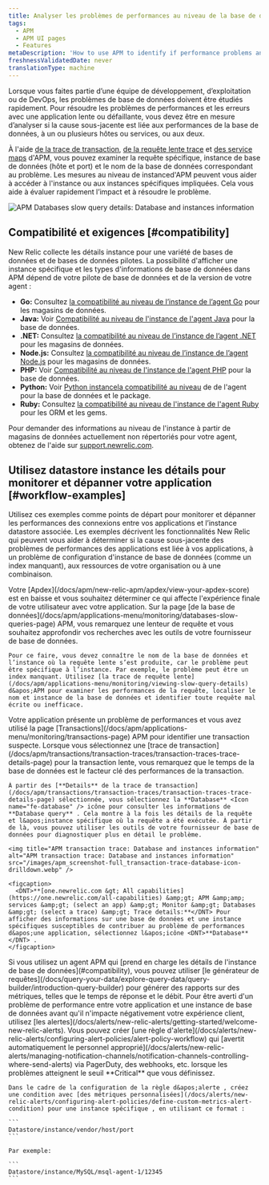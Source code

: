 ```yaml
---
title: Analyser les problèmes de performances au niveau de la base de données et de l'instance
tags:
  - APM
  - APM UI pages
  - Features
metaDescription: 'How to use APM to identify if performance problems and errors are due to database performance, one or more hosts/instances or services, or both.'
freshnessValidatedDate: never
translationType: machine
---
```


Lorsque vous faites partie d’une équipe de développement, d’exploitation ou de DevOps, les problèmes de base de données doivent être étudiés rapidement. Pour résoudre les problèmes de performances et les erreurs avec une application lente ou défaillante, vous devez être en mesure d’analyser si la cause sous-jacente est liée aux performances de la base de données, à un ou plusieurs hôtes ou services, ou aux deux.

À l&apos;aide [de la trace de transaction](/docs/apm/transactions/transaction-traces/transaction-traces), [de la requête lente trace](/docs/apm/applications-menu/monitoring/viewing-slow-query-details) et [des service maps](/docs/data-analysis/service-maps/get-started/service-maps-visualize-monitor-apps-entire-architecture) d&apos;APM, vous pouvez examiner la requête spécifique, instance de base de données (hôte et port) et le nom de la base de données correspondant au problème. Les mesures au niveau de instanced&apos;APM peuvent vous aider à accéder à l&apos;instance ou aux instances spécifiques impliquées. Cela vous aide à évaluer rapidement l’impact et à résoudre le problème.

<img title="APM Databases slow query details: Database and instances information" alt="APM Databases slow query details: Database and instances information" src="/images/apm_screenshot-full_database-overview.webp" />

## Compatibilité et exigences [#compatibility]

New Relic collecte les détails instance pour une variété de bases de données et de bases de données pilotes. La possibilité d&apos;afficher une instance spécifique et les types d&apos;informations de base de données dans APM dépend de votre pilote de base de données et de la version de votre agent :

* <DNT>**Go:**</DNT> Consultez [la compatibilité au niveau de l’instance de l’agent Go](/docs/agents/go-agent/get-started/go-agent-compatibility-requirements#datastores) pour les magasins de données.
* <DNT>**Java:**</DNT> Voir [Compatibilité au niveau de l&apos;instance de l&apos;agent Java](/docs/agents/java-agent/getting-started/compatibility-requirements-java-agent#instance-level-db) pour la base de données.
* <DNT>**.NET:**</DNT> Consultez [la compatibilité au niveau de l’instance de l’agent .NET](/docs/agents/net-agent/getting-started/compatibility-requirements-net-agent#instance-details) pour les magasins de données.
* <DNT>**Node.js:**</DNT> Consultez [la compatibilité au niveau de l’instance de l’agent Node.js](/docs/agents/nodejs-agent/getting-started/compatibility-requirements-nodejs-agent#instance-details) pour les magasins de données.
* <DNT>**PHP:**</DNT> Voir [Compatibilité au niveau de l&apos;instance de l&apos;agent PHP](/docs/agents/php-agent/getting-started/php-agent-compatibility-requirements#instance-details) pour la base de données.
* <DNT>**Python:**</DNT> Voir [Python instancela compatibilité au niveau](/docs/agents/python-agent/getting-started/instrumented-python-packages#instance-details) de de l&apos;agent pour la base de données et le package.
* <DNT>**Ruby:**</DNT> Consultez [la compatibilité au niveau de l&apos;instance de l&apos;agent Ruby](/docs/agents/ruby-agent/getting-started/ruby-agent-requirements-supported-frameworks#instance_details) pour les ORM et les gems.

Pour demander des informations au niveau de l&apos;instance à partir de magasins de données actuellement non répertoriés pour votre agent, obtenez de l&apos;aide sur [support.newrelic.com](https://support.newrelic.com).

## Utilisez datastore instance les détails pour monitorer et dépanner votre application [#workflow-examples]

Utilisez ces exemples comme points de départ pour monitorer et dépanner les performances des connexions entre vos applications et l’instance datastore associée. Les exemples décrivent les fonctionnalités New Relic qui peuvent vous aider à déterminer si la cause sous-jacente des problèmes de performances des applications est liée à vos applications, à un problème de configuration d&apos;instance de base de données (comme un index manquant), aux ressources de votre organisation ou à une combinaison.

<CollapserGroup>
  <Collapser id="slow-sql-example" title="Exemple de détails de trace de requête lente">
    Votre [Apdex](/docs/apm/new-relic-apm/apdex/view-your-apdex-score) est en baisse et vous souhaitez déterminer ce qui affecte l&apos;expérience finale de votre utilisateur avec votre application. Sur la page [de la base de données](/docs/apm/applications-menu/monitoring/databases-slow-queries-page) APM, vous remarquez une lenteur de requête et vous souhaitez approfondir vos recherches avec les outils de votre fournisseur de base de données.

    Pour ce faire, vous devez connaître le nom de la base de données et l’instance où la requête lente s’est produite, car le problème peut être spécifique à l’instance. Par exemple, le problème peut être un index manquant. Utilisez [la trace de requête lente](/docs/apm/applications-menu/monitoring/viewing-slow-query-details) d&apos;APM pour examiner les performances de la requête, localiser le nom et instance de la base de données et identifier toute requête mal écrite ou inefficace.
  </Collapser>

  <Collapser id="tx-trace-example" title="exemple trace des détails de la transaction">
    Votre application présente un problème de performances et vous avez utilisé la page [Transactions](/docs/apm/applications-menu/monitoring/transactions-page) APM pour identifier une transaction suspecte. Lorsque vous sélectionnez une [trace de transaction](/docs/apm/transactions/transaction-traces/transaction-traces-trace-details-page) pour la transaction lente, vous remarquez que le temps de la base de données est le facteur clé des performances de la transaction.

    À partir des [**Details** de la trace de transaction](/docs/apm/transactions/transaction-traces/transaction-traces-trace-details-page) sélectionnée, vous sélectionnez la **Database** <Icon name="fe-database" /> icône pour consulter les informations de **Database query** . Cela montre à la fois les détails de la requête et l&apos;instance spécifique où la requête a été exécutée. À partir de là, vous pouvez utiliser les outils de votre fournisseur de base de données pour diagnostiquer plus en détail le problème.

    <img title="APM transaction trace: Database and instances information" alt="APM transaction trace: Database and instances information" src="/images/apm_screenshot-full_transaction-trace-database-icon-drilldown.webp" />

    <figcaption>
      <DNT>**[one.newrelic.com &gt; All capabilities](https://one.newrelic.com/all-capabilities) &amp;gt; APM &amp;amp; services &amp;gt; (select an app) &amp;gt; Monitor &amp;gt; Databases &amp;gt; (select a trace) &amp;gt; Trace details:**</DNT> Pour afficher des informations sur une base de données et une instance spécifiques susceptibles de contribuer au problème de performances d&apos;une application, sélectionnez l&apos;icône <DNT>**Database**</DNT> .
    </figcaption>
  </Collapser>

  <Collapser id="insights-example" title="Exemple de générateur de requêtes">
    Si vous utilisez un agent APM qui [prend en charge les détails de l&apos;instance de base de données](#compatibility), vous pouvez utiliser [le générateur de requêtes](/docs/query-your-data/explore-query-data/query-builder/introduction-query-builder) pour générer des rapports sur des métriques, telles que le temps de réponse et le débit.
  </Collapser>

  <Collapser id="alerts-example" title="Alerte sur métriques personnalisées par instance exemple de performance">
    Pour être averti d&apos;un problème de performance entre votre application et une instance de base de données avant qu&apos;il n&apos;impacte négativement votre expérience client, utilisez [les alertes](/docs/alerts/new-relic-alerts/getting-started/welcome-new-relic-alerts). Vous pouvez créer [une règle d&apos;alerte](/docs/alerts/new-relic-alerts/configuring-alert-policies/alert-policy-workflow) qui [avertit automatiquement le personnel approprié](/docs/alerts/new-relic-alerts/managing-notification-channels/notification-channels-controlling-where-send-alerts) via PagerDuty, des webhooks, etc. lorsque les problèmes atteignent le seuil <DNT>**Critical**</DNT> que vous définissez.

    Dans le cadre de la configuration de la règle d&apos;alerte , créez une condition avec [des métriques personnalisées](/docs/alerts/new-relic-alerts/configuring-alert-policies/define-custom-metrics-alert-condition) pour une instance spécifique , en utilisant ce format :

    ```
    Datastore/instance/vendor/host/port
    ```

    Par exemple:

    ```
    Datastore/instance/MySQL/msql-agent-1/12345
    ```
  </Collapser>
</CollapserGroup>